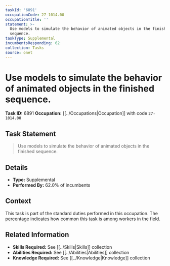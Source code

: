 ```yaml
---
taskId: '6891'
occupationCode: 27-1014.00
occupationTitle: ''
statement: >-
  Use models to simulate the behavior of animated objects in the finished
  sequence.
taskType: Supplemental
incumbentsResponding: 62
collection: Tasks
source: onet
---
```

# Use models to simulate the behavior of animated objects in the finished sequence.

**Task ID:** 6891
**Occupation:** [[../Occupations|Occupation]] with code `27-1014.00`

## Task Statement

> Use models to simulate the behavior of animated objects in the finished sequence.

## Details

- **Type:** Supplemental
- **Performed By:** 62.0% of incumbents

## Context

This task is part of the standard duties performed in this occupation. The percentage indicates how common this task is among workers in the field.

## Related Information

- **Skills Required:** See [[../Skills|Skills]] collection
- **Abilities Required:** See [[../Abilities|Abilities]] collection
- **Knowledge Required:** See [[../Knowledge|Knowledge]] collection

